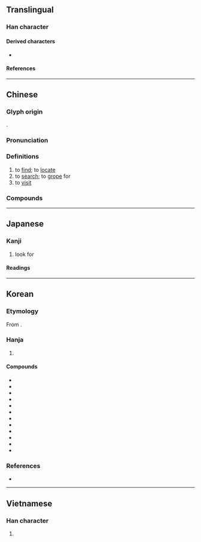 {{also|深}}
{{character info}}
==Translingual==

===Han character===
{{Han char|rn=64|rad=手|as=08|sn=11|four=57094|canj=QBCD|ids=⿰扌罙}}

====Derived characters====
* {{l|mul|[[𠽄]]}}

====References====
{{Han ref|kx=0438.140|dkj=12276|dj=0788.120|hdz=31907.060|uh=63A2}}

----

==Chinese==
{{zh-forms|alt=𢲘}}

===Glyph origin===
{{Han etym}}
{{Han compound|手|alt1=扌|t1=hand|𥥍|ls=psc|c1=s|c2=p}}.

===Pronunciation===
{{zh-pron
|m=tàn
|c=taam3,taam1
|h=pfs=tâm/tham
|md=
|mn=thàm/tw:tham
|mn-t=tam3
|w=2thoe
|mc=y
|oc=y
|cat=v
}}

===Definitions===
{{zh-hanzi}}

# to [[find]]; to [[locate]]
# to [[search]]; to [[grope]] for
# to [[visit]]

===Compounds===
{{zh-der|偵探小說|伸頭探腦|巴頭探腦|密探|包探|哨探|伺探|偵探|刺探|一探究竟|太空探險|勘探|四郎探母|喝探|探悉|探看|探陰山|探班|探訪|探丸|探檢|探幽索隱|扒頭探腦|樂探|探騎|探子|探查|祕探|探花|探本溯源|探身子|探花郎|探驪獲珠|探消息|探詢|探題|探海|探驪得珠|探奧索隱|探信|探馬|探賾索微|探勘|探刺|探軍人|探淵索珠|探喪|探照燈|探親家|探鉤|探尋勝跡|探視|探湯|探春之宴|探賾索隱|探測|探察|探鬮|探望|探囊胠篋|探竿影草|探底|探軍|探頭探腦|探源|探親|探戈|探虎口|研幾探賾|探細人|探房|探幽窮賾|探路|眺探|探知|探身|探囊|探尋|狗探湯|探頭舒腦|探事人|探討|探春|探友|探聽|探傷|探口風|探索|探究|探囊取物|打探|探腰|探險|暗探|探花宴|探先|探頭|探頭縮腦|探監|探風聲|探問|探爪兒|探病|探求|星探|探取|探籌|探個究竟|探險家|探礦|探異玩奇|探測船|探本窮源|探手|探奇訪勝|探奇窮異|探員|探口氣|探候|踅探|遙感探測|討探|鑽探|體探|試探|窺探|細探人|迴聲探測|警探|深探海|探海轉}}

{{zh-cat|Elementary}}

----

==Japanese==

===Kanji===
{{ja-kanji|grade=6|rs=手08}}

# look for

====Readings====
{{ja-readings
|goon=とん<とん<とむ
|kanon=たん<たん<たむ
|kun=さが-す, さぐ-る
}}

----

==Korean==

===Etymology===
From {{der|ko|ltc|-}} {{ltc-l|探}}. {{hanja-hunmong|탐|tham|雜語}}

===Hanja===
{{ko-hanja-search}}
{{ko-hanja|찾다|찾을|탐}}

# {{hanja form of|탐|[[search]]}}

====Compounds====
{{der-top3|Compounds}}
* {{ko-l|탐구|探究}}
* {{ko-l|탐사|探査}}
* {{ko-l|탐색|探索}}
* {{ko-l|탐문|探問}}
* {{ko-l|탐방|探訪}}
* {{ko-l|탐지|探知}}
* {{ko-l|탐험|探險}}
* {{ko-l|염탐|廉探}}
* {{ko-l|탐구|探求}}
* {{ko-l|정탐|偵探}}
* {{ko-l|탐정|探偵}}
* {{ko-l|시탐|試探}}
{{der-bottom}}

===References===
* {{R:hanjadoc|4049}}

----

==Vietnamese==

===Han character===
{{vi-readings|reading=thám, phăm, thăm, thớm, xăm, xom, tham|rs=手08}}

# {{rfdef|vi|sort=手08}}
